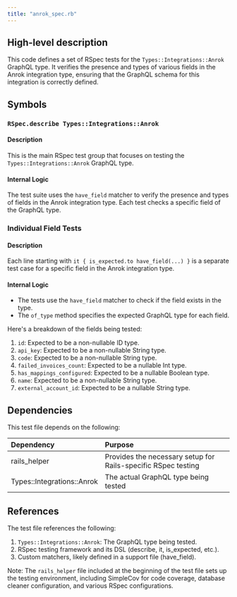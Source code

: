 ```yaml
---
title: "anrok_spec.rb"
---
```


## High-level description
This code defines a set of RSpec tests for the `Types::Integrations::Anrok` GraphQL type. It verifies the presence and types of various fields in the Anrok integration type, ensuring that the GraphQL schema for this integration is correctly defined.

## Symbols

### `RSpec.describe Types::Integrations::Anrok`
#### Description
This is the main RSpec test group that focuses on testing the `Types::Integrations::Anrok` GraphQL type.

#### Internal Logic
The test suite uses the `have_field` matcher to verify the presence and types of fields in the Anrok integration type. Each test checks a specific field of the GraphQL type.

### Individual Field Tests
#### Description
Each line starting with `it { is_expected.to have_field(...) }` is a separate test case for a specific field in the Anrok integration type.

#### Internal Logic
- The tests use the `have_field` matcher to check if the field exists in the type.
- The `of_type` method specifies the expected GraphQL type for each field.

Here's a breakdown of the fields being tested:

1. `id`: Expected to be a non-nullable ID type.
2. `api_key`: Expected to be a non-nullable String type.
3. `code`: Expected to be a non-nullable String type.
4. `failed_invoices_count`: Expected to be a nullable Int type.
5. `has_mappings_configured`: Expected to be a nullable Boolean type.
6. `name`: Expected to be a non-nullable String type.
7. `external_account_id`: Expected to be a nullable String type.

## Dependencies
This test file depends on the following:

| Dependency | Purpose |
|:-----------|:--------|
| rails_helper | Provides the necessary setup for Rails-specific RSpec testing |
| Types::Integrations::Anrok | The actual GraphQL type being tested |

## References
The test file references the following:

1. `Types::Integrations::Anrok`: The GraphQL type being tested.
2. RSpec testing framework and its DSL (describe, it, is_expected, etc.).
3. Custom matchers, likely defined in a support file (have_field).

Note: The `rails_helper` file included at the beginning of the test file sets up the testing environment, including SimpleCov for code coverage, database cleaner configuration, and various RSpec configurations.